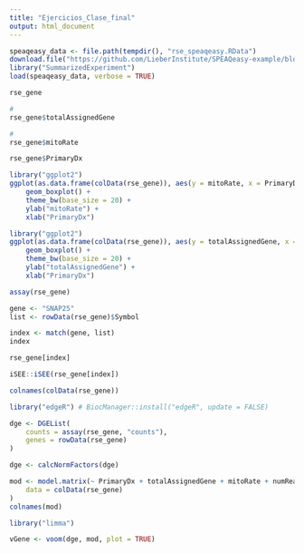 ```yaml
---
title: "Ejercicios_Clase_final"
output: html_document
---
```


```r
speaqeasy_data <- file.path(tempdir(), "rse_speaqeasy.RData")
download.file("https://github.com/LieberInstitute/SPEAQeasy-example/blob/master/rse_speaqeasy.RData?raw=true", speaqeasy_data, mode = "wb")
library("SummarizedExperiment")
load(speaqeasy_data, verbose = TRUE)
```

```r
rse_gene
```


```r
#
rse_gene$totalAssignedGene
```

```r
# 
rse_gene$mitoRate
```

```r
rse_gene$PrimaryDx
```

```r
library("ggplot2")
ggplot(as.data.frame(colData(rse_gene)), aes(y = mitoRate, x = PrimaryDx)) +
    geom_boxplot() +
    theme_bw(base_size = 20) +
    ylab("mitoRate") +
    xlab("PrimaryDx")
```

```r
library("ggplot2")
ggplot(as.data.frame(colData(rse_gene)), aes(y = totalAssignedGene, x = PrimaryDx)) +
    geom_boxplot() +
    theme_bw(base_size = 20) +
    ylab("totalAssignedGene") +
    xlab("PrimaryDx")
```

```r
assay(rse_gene)
```

```r
gene <- "SNAP25"
list <- rowData(rse_gene)$Symbol

index <- match(gene, list)
index
```

```r
rse_gene[index]
```

```r
iSEE::iSEE(rse_gene[index])
```

```r
colnames(colData(rse_gene))
```


```r
library("edgeR") # BiocManager::install("edgeR", update = FALSE)
```


```r
dge <- DGEList(
    counts = assay(rse_gene, "counts"),
    genes = rowData(rse_gene)
)

dge <- calcNormFactors(dge)
```




```r
mod <- model.matrix(~ PrimaryDx + totalAssignedGene + mitoRate + numReads,
    data = colData(rse_gene)
)
colnames(mod)
```


```r
library("limma")
```

```r
vGene <- voom(dge, mod, plot = TRUE)
```


